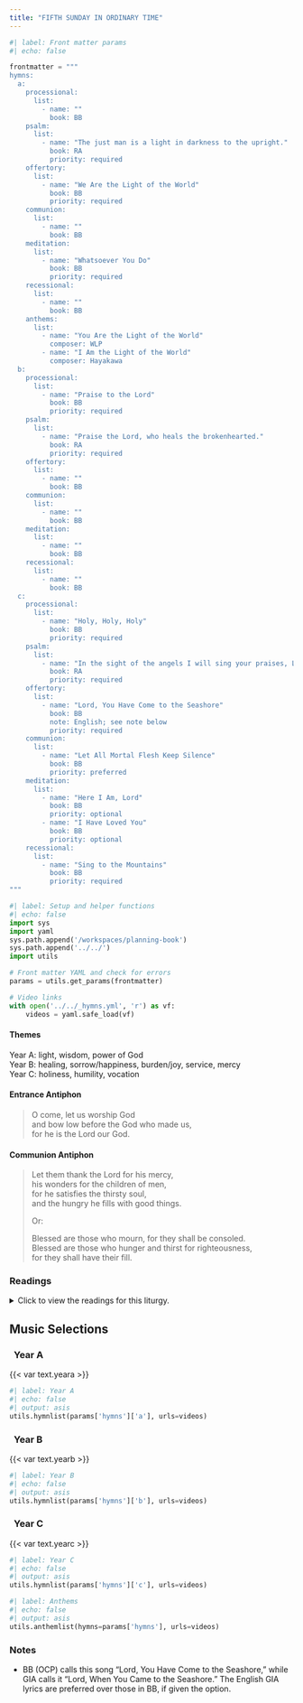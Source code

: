 ```yaml
---
title: "FIFTH SUNDAY IN ORDINARY TIME"
---
```


```python
#| label: Front matter params
#| echo: false

frontmatter = """
hymns:
  a:
    processional:
      list:
        - name: ""
          book: BB
    psalm:
      list:
        - name: "The just man is a light in darkness to the upright."
          book: RA
          priority: required
    offertory:
      list:
        - name: "We Are the Light of the World"
          book: BB
          priority: required
    communion:
      list:
        - name: ""
          book: BB
    meditation:
      list:
        - name: "Whatsoever You Do"
          book: BB
          priority: required
    recessional:
      list:
        - name: ""
          book: BB
    anthems:
      list:
        - name: "You Are the Light of the World"
          composer: WLP
        - name: "I Am the Light of the World"
          composer: Hayakawa
  b:
    processional:
      list:
        - name: "Praise to the Lord"
          book: BB
          priority: required
    psalm:
      list:
        - name: "Praise the Lord, who heals the brokenhearted."
          book: RA
          priority: required
    offertory:
      list:
        - name: ""
          book: BB
    communion:
      list:
        - name: ""
          book: BB
    meditation:
      list:
        - name: ""
          book: BB
    recessional:
      list:
        - name: ""
          book: BB
  c:
    processional:
      list:
        - name: "Holy, Holy, Holy"
          book: BB
          priority: required
    psalm:
      list:
        - name: "In the sight of the angels I will sing your praises, Lord."
          book: RA
          priority: required
    offertory:
      list:
        - name: "Lord, You Have Come to the Seashore"
          book: BB
          note: English; see note below
          priority: required
    communion:
      list:
        - name: "Let All Mortal Flesh Keep Silence"
          book: BB
          priority: preferred
    meditation:
      list:
        - name: "Here I Am, Lord"
          book: BB
          priority: optional
        - name: "I Have Loved You"
          book: BB
          priority: optional
    recessional:
      list:
        - name: "Sing to the Mountains"
          book: BB
          priority: required
"""
```

```python
#| label: Setup and helper functions
#| echo: false
import sys
import yaml
sys.path.append('/workspaces/planning-book')
sys.path.append('../../')
import utils

# Front matter YAML and check for errors
params = utils.get_params(frontmatter)

# Video links
with open('../../_hymns.yml', 'r') as vf:
    videos = yaml.safe_load(vf)
```

:::  {.red}
#### **Themes**
:::

[Year A:]{.red} light, wisdom, power of God  
[Year B:]{.red} healing, sorrow/happiness, burden/joy, service, mercy  
[Year C:]{.red} holiness, humility, vocation

:::  {.red}
#### **Entrance Antiphon**
:::

> O come, let us worship God  
> and bow low before the God who made us,  
> for he is the Lord our God.

:::  {.red}
#### **Communion Antiphon**
:::

> Let them thank the Lord for his mercy,  
> his wonders for the children of men,  
> for he satisfies the thirsty soul,  
> and the hungry he fills with good things.  
>  
> [Or:]{.red}  
> 
> Blessed are those who mourn, for they shall be consoled.  
> Blessed are those who hunger and thirst for righteousness,  
> for they shall have their fill.

:::: {.content-visible when-format="html"}
::: {.red}
### Readings
:::

<details>
  <summary>Click to view the readings for this liturgy.</summary>

::: {.red}
### &nbsp; Year A

#### First Reading [Isaiah 58:7-10]{style="float:right" .small}
:::

Thus says the LORD:  
Share your bread with the hungry,  
shelter the oppressed and the homeless;  
clothe the naked when you see them,  
and do not turn your back on your own.  
Then your light shall break forth like the dawn,  
and your wound shall quickly be healed;  
your vindication shall go before you,  
and the glory of the LORD shall be your rear guard.  
Then you shall call, and the LORD will answer,  
you shall cry for help, and he will say: Here I am!  
If you remove from your midst  
oppression, false accusation and malicious speech;  
if you bestow your bread on the hungry  
and satisfy the afflicted;  
then light shall rise for you in the darkness,  
and the gloom shall become for you like midday.  

***

::: {.red}
#### Responsorial Psalm [Psalm 112:4-5, 6-7, 8-9]{style="float:right" .small}
:::

**[℟.]{.red}** **The just man is a light in darkness to the upright.**  

Light shines through the darkness for the upright;  
he is gracious and merciful and just.  
Well for the man who is gracious and lends,  
who conducts his affairs with justice. **[℟.]{.red}**  

He shall never be moved;  
the just one shall be in everlasting remembrance.  
An evil report he shall not fear;  
his heart is firm, trusting in the LORD. **[℟.]{.red}**  

His heart is steadfast; he shall not fear.  
Lavishly he gives to the poor;  
His justice shall endure forever;  
his horn shall be exalted in glory. **[℟.]{.red}**  

***

::: {.red}
#### Second Reading [1 Corinthians 2:1-5]{style="float:right" .small}
:::

When I came to you, brothers and sisters,  
proclaiming the mystery of God,  
I did not come with sublimity of words or of wisdom.  
For I resolved to know nothing while I was with you  
except Jesus Christ, and him crucified.  
I came to you in weakness and fear and much trembling,  
and my message and my proclamation  
were not with persuasive words of wisdom,  
but with a demonstration of Spirit and power,  
so that your faith might rest not on human wisdom  
but on the power of God.  

***

::: {.red}
#### Alleluia [John 8:12]{style="float:right" .small}
:::

**[℟.]{.red}** **Alleluia, alleluia.**  
I am the light of the world, says the Lord;  
whoever follows me will have the light of life. **[℟.]{.red}**

***

::: {.red}
#### Gospel [Matthew 5:13-16]{style="float:right" .small}
:::

Jesus said to his disciples:  
"You are the salt of the earth.  
But if salt loses its taste, with what can it be seasoned?  
It is no longer good for anything  
but to be thrown out and trampled underfoot.  
You are the light of the world.  
A city set on a mountain cannot be hidden.  
Nor do they light a lamp and then put it under a bushel basket;  
it is set on a lampstand,  
where it gives light to all in the house.  
Just so, your light must shine before others,  
that they may see your good deeds  
and glorify your heavenly Father."  

::: {.centered}
{{< var symbols.cross >}} &nbsp; {{< var symbols.cross >}} &nbsp; {{< var symbols.cross >}}
:::

::: {.red}
### &nbsp; Year B

#### First Reading [Job 7:1-4, 6-7]{style="float:right" .small}
:::

Job spoke, saying:  
Is not man's life on earth a drudgery?  
Are not his days those of hirelings?  
He is a slave who longs for the shade,  
a hireling who waits for his wages.  
So I have been assigned months of misery,  
and troubled nights have been allotted to me.  
If in bed I say, "When shall I arise?"  
then the night drags on;  
I am filled with restlessness until the dawn.  
My days are swifter than a weaver's shuttle;  
they come to an end without hope.  
Remember that my life is like the wind;  
I shall not see happiness again.  

***

::: {.red}
#### Responsorial Psalm [Psalm 147:1-2, 3-4, 5-6]{style="float:right" .small}
:::

**[℟.]{.red}** **Praise the Lord, who heals the brokenhearted.**  
[Or:]{.red}  
**[℟.]{.red}** **Alleluia, alleluia.**

Praise the LORD, for he is good;  
sing praise to our God, for he is gracious;  
it is fitting to praise him.  
The LORD rebuilds Jerusalem;  
the dispersed of Israel he gathers. **[℟.]{.red}**  

He heals the brokenhearted  
and binds up their wounds.  
He tells the number of the stars;  
he calls each by name. **[℟.]{.red}**  

Great is our Lord and mighty in power;  
to his wisdom there is no limit.  
The LORD sustains the lowly;  
the wicked he casts to the ground. **[℟.]{.red}**  

***

::: {.red}
#### Second Reading [1 Corinthians 9:16-19, 22-23]{style="float:right" .small}
:::

Brothers and sisters:  
If I preach the gospel, this is no reason for me to boast,  
for an obligation has been imposed on me,  
and woe to me if I do not preach it!  
If I do so willingly, I have a recompense,  
but if unwillingly, then I have been entrusted with a stewardship.  
What then is my recompense?  
That, when I preach,  
I offer the gospel free of charge  
so as not to make full use of my right in the gospel.

Although I am free in regard to all,  
I have made myself a slave to all  
so as to win over as many as possible.  
To the weak I became weak, to win over the weak.  
I have become all things to all, to save at least some.  
All this I do for the sake of the gospel,  
so that I too may have a share in it.  

***

::: {.red}
#### Alleluia [Matthew 8:17]{style="float:right" .small}
:::

**[℟.]{.red}** **Alleluia, alleluia.**  
Christ took away our infirmities  
and bore our diseases. **[℟.]{.red}**  

***

::: {.red}
#### Gospel [Mark 1:29-39]{style="float:right" .small}
:::

On leaving the synagogue  
Jesus entered the house of Simon and Andrew with James and John.  
Simon's mother-in-law lay sick with a fever.  
They immediately told him about her.  
He approached, grasped her hand, and helped her up.  
Then the fever left her and she waited on them.  

When it was evening, after sunset,  
they brought to him all who were ill or possessed by demons.  
The whole town was gathered at the door.  
He cured many who were sick with various diseases,  
and he drove out many demons,  
not permitting them to speak because they knew him.  

Rising very early before dawn, he left  
and went off to a deserted place, where he prayed.  
Simon and those who were with him pursued him  
and on finding him said, "Everyone is looking for you."  
He told them, "Let us go on to the nearby villages  
that I may preach there also.  
For this purpose have I come."  
So he went into their synagogues,  
preaching and driving out demons throughout the whole of Galilee.  

::: {.centered}
{{< var symbols.cross >}} &nbsp; {{< var symbols.cross >}} &nbsp; {{< var symbols.cross >}}
:::

::: {.red}
### &nbsp; Year C

#### First Reading [Isaiah 6:1-2a, 3-8]{style="float:right" .small}
:::

In the year King Uzziah died,  
I saw the Lord seated on a high and lofty throne,  
with the train of his garment filling the temple.  
Seraphim were stationed above.  

They cried one to the other,  
“Holy, holy, holy is the LORD of hosts!  
All the earth is filled with his glory!”  
At the sound of that cry, the frame of the door shook  
and the house was filled with smoke.  

Then I said, “Woe is me, I am doomed!  
For I am a man of unclean lips,  
living among a people of unclean lips;  
yet my eyes have seen the King, the LORD of hosts!”  
Then one of the seraphim flew to me,  
holding an ember that he had taken with tongs from the altar.  

He touched my mouth with it, and said,  
“See, now that this has touched your lips,  
your wickedness is removed, your sin purged.”  

Then I heard the voice of the Lord saying,  
“Whom shall I send?  Who will go for us?”  
“Here I am,” I said; “send me!”  

***

::: {.red}
#### Responsorial Psalm [Psalm 138:1-2, 2-3, 4-5, 7-8]{style="float:right" .small}
:::

**[℟.]{.red}** **In the sight of the angels I will sing your praises, Lord.**  

I will give thanks to you, O LORD, with all my heart,  
&emsp; ifor you have heard the words of my mouth;  
in the presence of the angels I will sing your praise;  
&emsp; I will worship at your holy temple  
and give thanks to your name. **[℟.]{.red}**  

Because of your kindness and your truth;  
&emsp; for you have made great above all things  
&emsp; your name and your promise.  
When I called, you answered me;  
&emsp; you built up strength within me. **[℟.]{.red}**  

All the kings of the earth shall give thanks to you, O LORD,  
&emsp; when they hear the words of your mouth;  
and they shall sing of the ways of the LORD:  
&emsp; “Great is the glory of the LORD.” **[℟.]{.red}**  

Your right hand saves me.  
&emsp; The LORD will complete what he has done for me;  
your kindness, O LORD, endures forever;  
&emsp; forsake not the work of your hands. **[℟.]{.red}** 

***

::: {.red}
#### Second Reading [1 Corinthians 15:1-11 or 15:3-8, 11]{style="float:right" .small}
:::

I am reminding you, brothers and sisters,  
of the gospel I preached to you,  
which you indeed received and in which you also stand.  
Through it you are also being saved,  
if you hold fast to the word I preached to you,  
unless you believed in vain.  
For I handed on to you as of first importance what I also received:  
that Christ died for our sins  
in accordance with the Scriptures;  
that he was buried;  
that he was raised on the third day  
in accordance with the Scriptures;  
that he appeared to Cephas, then to the Twelve.  
After that, Christ appeared to more  
than five hundred brothers at once,  
most of whom are still living,  
though some have fallen asleep.  
After that he appeared to James,  
then to all the apostles.  
Last of all, as to one born abnormally,  
he appeared to me.  
For I am the least of the apostles,  
not fit to be called an apostle,  
because I persecuted the church of God.  
But by the grace of God I am what I am,  
and his grace to me has not been ineffective.  
Indeed, I have toiled harder than all of them;  
not I, however, but the grace of God that is with me.  
Therefore, whether it be I or they,  
so we preach and so you believed.  

[Or:]{.red}

Brothers and sisters,  
I handed on to you as of first importance what I also received:  
that Christ died for our sins  
in accordance with the Scriptures;  
that he was buried;  
that he was raised on the third day  
in accordance with the Scriptures;   
that he appeared to Cephas, then to the Twelve.  
After that, he appeared to more  
than five hundred brothers at once,  
most of whom are still living,  
though some have fallen asleep.  
After that he appeared to James,  
then to all the apostles.  
Last of all, as to one abnormally born,  
he appeared to me.  
Therefore, whether it be I or they,  
so we preach and so you believed.  

***

::: {.red}
#### Alleluia [Matthew 4:19]{style="float:right" .small}
:::

**[℟.]{.red}** **Alleluia, alleluia.**  
Come after me  
and I will make you fishers of men. **[℟.]{.red}** 

***

::: {.red}
#### Gospel [Luke 5:1-11]{style="float:right" .small}
:::

While the crowd was pressing in on Jesus and listening to the word of God,  
he was standing by the Lake of Gennesaret.  
He saw two boats there alongside the lake;  
the fishermen had disembarked and were washing their nets.  
Getting into one of the boats, the one belonging to Simon,  
he asked him to put out a short distance from the shore.  
Then he sat down and taught the crowds from the boat.  
After he had finished speaking, he said to Simon,  
“Put out into deep water and lower your nets for a catch.”  
Simon said in reply,  
“Master, we have worked hard all night and have caught nothing,  
but at your command I will lower the nets.”  
When they had done this, they caught a great number of fish  
and their nets were tearing.  
They signaled to their partners in the other boat  
to come to help them.  
They came and filled both boats  
so that the boats were in danger of sinking.  
When Simon Peter saw this, he fell at the knees of Jesus and said,  
“Depart from me, Lord, for I am a sinful man.”  
For astonishment at the catch of fish they had made seized him  
and all those with him,  
and likewise James and John, the sons of Zebedee,  
who were partners of Simon.  
Jesus said to Simon, “Do not be afraid;  
from now on you will be catching men.”  
When they brought their boats to the shore,  
they left everything and followed him.  

::: {.centered}
{{< var symbols.cross >}} &nbsp; {{< var symbols.cross >}} &nbsp; {{< var symbols.cross >}}
:::

</details>
::::

::: {.red}
## Music Selections
:::

::: {.titlered}
### &nbsp; Year A
:::
{{< var text.yeara >}}

```python
#| label: Year A
#| echo: false
#| output: asis
utils.hymnlist(params['hymns']['a'], urls=videos)
```

::: {.titlered}
### &nbsp; Year B
:::
{{< var text.yearb >}}

```python
#| label: Year B
#| echo: false
#| output: asis
utils.hymnlist(params['hymns']['b'], urls=videos)
```

::: {.titlered}
### &nbsp; Year C
:::
{{< var text.yearc >}}

```python
#| label: Year C
#| echo: false
#| output: asis
utils.hymnlist(params['hymns']['c'], urls=videos)
```


```python
#| label: Anthems
#| echo: false
#| output: asis
utils.anthemlist(hymns=params['hymns'], urls=videos)
```

::: {.red}
### Notes
:::

* BB (OCP) calls this song “Lord, You Have Come to the Seashore,” while GIA calls it “Lord, When You Came to the Seashore.” The English GIA lyrics are preferred over those in BB, if given the option.